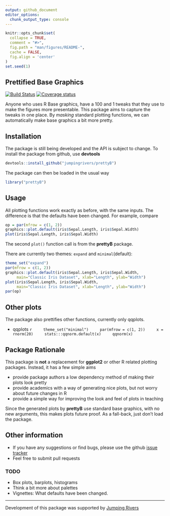 ```yaml
---
output: github_document
editor_options: 
  chunk_output_type: console
---
```


<!-- README.md is generated from README.Rmd. Please edit that file -->

```r
knitr::opts_chunk$set(
  collapse = TRUE,
  comment = "#>",
  fig.path = "man/figures/README-",
  cache = FALSE,
  fig.align = 'center'
)
set.seed(1)
```

## Prettified Base Graphics

[![Build Status](https://travis-ci.org/jumpingrivers/prettyB.svg?branch=master)](https://travis-ci.org/jumpingrivers/prettyB)
[![Coverage status](https://codecov.io/gh/jumpingrivers/prettyB/branch/master/graph/badge.svg)](https://codecov.io/github/jumpingrivers/prettyB?branch=master)

Anyone who uses R Base graphics, have a 100 and 1 tweaks that they use to make the 
figures more presentable. This package aims to capture the tweaks in one place. By _masking_
standard plotting functions, we can automatically make base graphics a bit more pretty.

## Installation

The package is still being developed and the API is subject to change. To install the package from
github, use **devtools**

```r
devtools::install_github("jumpingrivers/prettyB")
```
The package can then be loaded in the usual way

```r
library("prettyB")
```

## Usage

All plotting functions work exactly as before, with the same inputs. The difference 
is that the defaults have been changed. For example, compare

```r
op = par(mfrow = c(1, 2))
graphics::plot.default(iris$Sepal.Length, iris$Sepal.Width)
plot(iris$Sepal.Length, iris$Sepal.Width)
```

The second `plot()` function call is from the **prettyB** package.  

There are currently two themes: `expand` and `minimal`(default):

```r
theme_set("expand")
par(mfrow = c(1, 2))
graphics::plot.default(iris$Sepal.Length, iris$Sepal.Width, 
     main="Classic Iris Dataset", xlab="Length", ylab="Width")
plot(iris$Sepal.Length, iris$Sepal.Width, 
     main="Classic Iris Dataset", xlab="Length", ylab="Width")
par(op)
```

## Other plots

The package also prettifies other functions, currently only qqplots.

  * qqplots
    ```r
    theme_set("minimal")
    par(mfrow = c(1, 2))
    x = rnorm(20)
    stats:::qqnorm.default(x)
    qqnorm(x)
    ```
  <!-- * Histograms -->
  <!--   ```{r, echo=-1} -->
  <!--   par(mfrow=c(1, 2)) -->
  <!--   z = rt(100, 2) -->
  <!--   graphics::hist.default(z, main="The t-distribution") -->
  <!--   hist(z, main="The t-distribution") -->
  <!--   ``` -->
  <!-- * barplots -->
  <!--   ```{r, echo=-1} -->
  <!--   par(mfrow = c(1, 2), cex=0.9) -->
  <!--   graphics::barplot.default(VADeaths, main = "Death Rates in Virginia") -->
  <!--   barplot(VADeaths, main = "Death Rates in Virginia") -->
  <!--   ``` -->

## Package Rationale

This package is __not__ a replacement for __ggplot2__ or other R related plotting packages. Instead, it has a few simple aims

 * provide package authors a low dependency method of making their plots look pretty
 * provide academics with a way of generating nice plots, but not worry about future changes in R
 * provide a simple way for improving the look and feel of plots in teaching
 
Since the generated plots by __prettyB__ use standard base graphics, with no new arguments, this makes plots future proof. As a fall-back, just don't load the package. 

## Other information

 * If you have any suggestions or find bugs, please use the github [issue tracker](https://github.com/jumpingrivers/prettyB/issues)
 * Feel free to submit pull requests

### TODO

  * Box plots, barplots, histograms
  * Think a bit more about palettes
  * Vignettes: What defaults have been changed.

---

Development of this package was supported by [Jumping Rivers](https://www.jumpingrivers.com)


